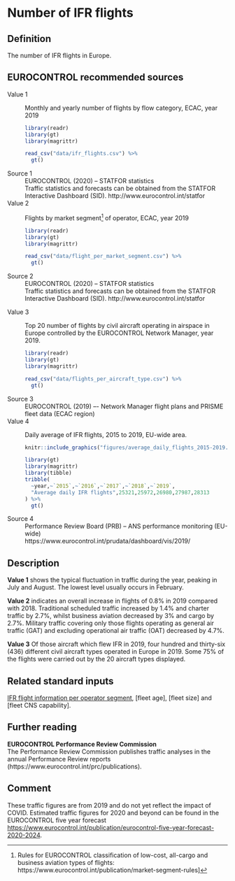 # Number of IFR flights

## Definition

The number of IFR flights in Europe.

## EUROCONTROL recommended sources

Value 1
:   Monthly and yearly number of flights by flow category, ECAC, year 2019

    ```r
    library(readr)
    library(gt)
    library(magrittr)
    
    read_csv("data/ifr_flights.csv") %>% 
      gt()
    ```


Source 1
:   EUROCONTROL (2020) – STATFOR statistics
    <br>
    Traffic statistics and forecasts can be obtained from the STATFOR
    Interactive Dashboard (SID). http://www.eurocontrol.int/statfor

Value 2
:   Flights by market segment[^2] of operator, ECAC, year 2019
    ```r
    library(readr)
    library(gt)
    library(magrittr)
    
    read_csv("data/flight_per_market_segment.csv") %>% 
      gt()
    ```

Source 2
:   EUROCONTROL (2020) – STATFOR statistics
    <br>
    Traffic statistics and forecasts can be obtained from the STATFOR
    Interactive Dashboard (SID). http://www.eurocontrol.int/statfor

[^2]: Rules for EUROCONTROL classification of low-cost,
      all-cargo and business aviation types of flights: 
      https://www.eurocontrol.int/publication/market-segment-rules] 


Value 3
:   Top 20 number of flights by civil aircraft operating in airspace
    in Europe controlled by the EUROCONTROL Network Manager, year 2019.
    ```r
    library(readr)
    library(gt)
    library(magrittr)
    
    read_csv("data/flights_per_aircraft_type.csv") %>% 
      gt()
    ```

Source 3
:   EUROCONTROL (2019) –- Network Manager flight plans and
    PRISME fleet data (ECAC region)

Value 4
:   Daily average of IFR flights, 2015 to 2019, EU-wide area.
    ```r
    knitr::include_graphics("figures/average_daily_flights_2015-2019.png")
    ```

    ```r
    library(gt)
    library(magrittr)
    library(tibble)
    tribble(
      ~year,~`2015`,~`2016`,~`2017`,~`2018`,~`2019`,
      "Average daily IFR flights",25321,25972,26980,27987,28313
    ) %>% 
      gt()
    ```

Source 4
:   Performance Review Board (PRB) – ANS performance monitoring (EU-wide)<br>
    https://www.eurocontrol.int/prudata/dashboard/vis/2019/



## Description

**Value 1** shows the typical fluctuation in traffic during the year,
peaking in July and August. The lowest level usually occurs in February.

**Value 2** indicates an overall increase in flights of 0.8% in 2019
compared with 2018.
Traditional scheduled traffic increased by 1.4% and charter traffic by 2.7%,
whilst business aviation decreased by 3% and cargo by 2.7%.
Military traffic covering only those flights operating as general air
traffic (GAT) and excluding operational air traffic (OAT) decreased by 4.7%.

**Value 3** Of those aircraft which flew IFR in 2019, four hundred and
thirty-six (436) different civil aircraft types operated in Europe in 2019.
Some 75% of the flights were carried out by the 20 aircraft types displayed.


## Related standard inputs

[IFR flight information per operator segment](#ifr-flight-information-per-market-segment),
[fleet age], [fleet size] and [fleet CNS capability].

## Further reading

__EUROCONTROL Performance Review Commission__<br>
The Performance Review Commission publishes traffic analyses in the annual Performance Review reports (https://www.eurocontrol.int/prc/publications).

## Comment

These traffic figures are from 2019 and do not yet reflect the impact of COVID.
Estimated traffic figures for 2020 and beyond can be found in the EUROCONTROL
five year forecast
<https://www.eurocontrol.int/publication/eurocontrol-five-year-forecast-2020-2024>.